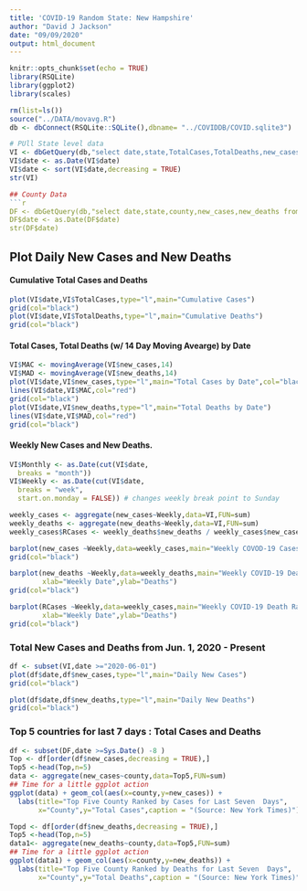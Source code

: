 ```yaml
---
title: 'COVID-19 Random State: New Hampshire'
author: "David J Jackson"
date: "09/09/2020"
output: html_document
---
```


```r
knitr::opts_chunk$set(echo = TRUE)
library(RSQLite)
library(ggplot2)
library(scales)
```
```r
rm(list=ls())
source("../DATA/movavg.R")
db <- dbConnect(RSQLite::SQLite(),dbname= "../COVIDDB/COVID.sqlite3")
```

```r
# PUll State level data
VI <- dbGetQuery(db,"select date,state,TotalCases,TotalDeaths,new_cases,new_deaths from  STATESDAILY where state='New Hampshire'")
VI$date <- as.Date(VI$date)
VI$date <- sort(VI$date,decreasing = TRUE)
str(VI)

## County Data
```r
DF <- dbGetQuery(db,"select date,state,county,new_cases,new_deaths from  COUNTYDAILY where state='New Hampshire'")
DF$date <- as.Date(DF$date)
str(DF$date)
```

## Plot Daily New Cases and New Deaths 
####  Cumulative Total Cases and Deaths

```r
plot(VI$date,VI$TotalCases,type="l",main="Cumulative Cases")
grid(col="black")
plot(VI$date,VI$TotalDeaths,type="l",main="Cumulative Deaths")
grid(col="black")
```

####  Total Cases, Total Deaths (w/ 14 Day Moving Avearge) by Date

```r
VI$MAC <- movingAverage(VI$new_cases,14)
VI$MAD <- movingAverage(VI$new_deaths,14)
plot(VI$date,VI$new_cases,type="l",main="Total Cases by Date",col="black")
lines(VI$date,VI$MAC,col="red")
grid(col="black")
plot(VI$date,VI$new_deaths,type="l",main="Total Deaths by Date")
lines(VI$date,VI$MAD,col="red")
grid(col="black")
```

#### Weekly  New Cases and New Deaths.

```r
VI$Monthly <- as.Date(cut(VI$date,
  breaks = "month"))
VI$Weekly <- as.Date(cut(VI$date,
  breaks = "week",
  start.on.monday = FALSE)) # changes weekly break point to Sunday

```

```r
weekly_cases <- aggregate(new_cases~Weekly,data=VI,FUN=sum)
weekly_deaths <- aggregate(new_deaths~Weekly,data=VI,FUN=sum)
weekly_cases$RCases <- weekly_deaths$new_deaths / weekly_cases$new_cases *100
```

```r
barplot(new_cases ~Weekly,data=weekly_cases,main="Weekly COVOD-19 Cases",xlab="Weekly Date",ylab="Cases")
grid(col="black")

barplot(new_deaths ~Weekly,data=weekly_deaths,main="Weekly COVID-19 Deaths",
        xlab="Weekly Date",ylab="Deaths")
grid(col="black")

barplot(RCases ~Weekly,data=weekly_cases,main="Weekly COVID-19 Death Rate",
        xlab="Weekly Date",ylab="Deaths")
grid(col="black")
```

### Total New Cases and Deaths from Jun. 1, 2020 - Present

```r
df <- subset(VI,date >="2020-06-01")
plot(df$date,df$new_cases,type="l",main="Daily New Cases")
grid(col="black")

plot(df$date,df$new_deaths,type="l",main="Daily New Deaths")
grid(col="black")
```

### Top 5 countries for last 7  days : Total Cases and Deaths

```r
df <- subset(DF,date >=Sys.Date() -8 )
Top <- df[order(df$new_cases,decreasing = TRUE),]
Top5 <-head(Top,n=5)
data <- aggregate(new_cases~county,data=Top5,FUN=sum)
## Time for a little ggplot action
ggplot(data) + geom_col(aes(x=county,y=new_cases)) +
  labs(title="Top Five County Ranked by Cases for Last Seven  Days",
       x="County",y="Total Cases",caption = "(Source: New York Times)")
```
```r
Topd <- df[order(df$new_deaths,decreasing = TRUE),]
Top5 <-head(Top,n=5)
data1<- aggregate(new_deaths~county,data=Top5,FUN=sum)
## Time for a little ggplot action
ggplot(data1) + geom_col(aes(x=county,y=new_deaths)) +
  labs(title="Top Five County Ranked by Deaths for Last Seven  Days",
       x="County",y="Total Deaths",caption = "(Source: New York Times)")

```

